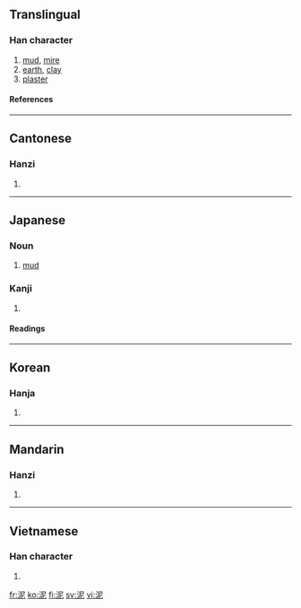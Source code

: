 {{see|泥}}

==Translingual==
===Han character===
{{Han char|rn=85|rad=水|as=05|sn=8|four=3711<sub>1</sub>|canj=水尸心 (ESP)}}
# [[mud]], [[mire]]
# [[earth]], [[clay]]
# [[plaster]]
====References====
{{Han ref|kx=0617.110|dkj=17311|dj=1012.080|hdz=31595.080|uh=6CE5|ud=27877|bh=AA64|bd=43620}}
----
==Cantonese==
===Hanzi===
{{yue-hanzi|jyut=|y=nai4}}
# {{defn|Cantonese}}
----
==Japanese==
===Noun===
{{ja-noun|k|hira=どろ|rom=doro|hidx=とろ'}}
#[[mud]]

===Kanji===
{{ja-kanji|grade=c|rs=水05}}
# {{defn|Japanese}} 
====Readings====
{{ja-readings|on=[[でい]] (dei)|kun=[[どろ]] (doro), [[なずむ]] (nazumu)}}

----

==Korean==
===Hanja===
{{ko-hanja|hangeul=니>이|eumhun=|rv=ni>i|mr=ni>i|y=ni>i}}
# {{defn|Korean}}
----
==Mandarin==
===Hanzi===
{{cmn-hanzi|pin=[[ní]] (ni2)|wg=ni<sup>2</sup>}}
# {{defn|Mandarin}}
----
==Vietnamese==
===Han character===
{{vi-hantu|nê}}
# {{defn|Vietnamese}}

[[fr:泥]]
[[ko:泥]]
[[fi:泥]]
[[sv:泥]]
[[vi:泥]]
